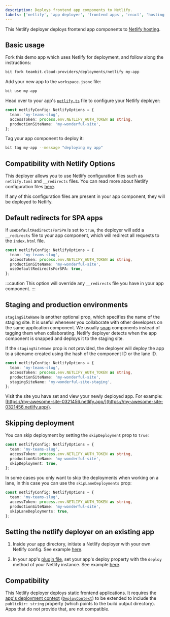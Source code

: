 ```yaml
---
description: Deploys frontend app components to Netlify.
labels: ['netlify', 'app deployer', 'frontend apps', 'react', 'hosting']
---
```


This Netlify deployer deploys frontend app components to [Netlify hosting](https://www.netlify.com/).

## Basic usage

Fork this demo app which uses Netlify for deployment, and follow along the instructions:

```bash
bit fork teambit.cloud-providers/deployments/netlify my-app
```

Add your new app to the `workspace.jsonc` file:

```bash
bit use my-app
```

Head over to your app's [`netlify.ts`](https://bit.cloud/teambit/cloud-providers/deployments/netlify/~code/netlify.ts) file to configure your Netlify deployer:

```ts
const netlifyConfig: NetlifyOptions = {
  team: 'my-teams-slug',
  accessToken: process.env.NETLIFY_AUTH_TOKEN as string,
  productionSiteName: 'my-wonderful-site',
};
```

Tag your app component to deploy it:

```bash
bit tag my-app --message "deploying my app"
```

## Compatibility with Netlify Options

This deployer allows you to use Netlify configuration files such as `netlify.toml` and `__redirects` files. You can read more about Netlify configuration files [here](https://docs.netlify.com/configure-builds/file-based-configuration/).

If any of this configuration files are present in your app component, they will be deployed to Netlify.

## Default redirects for SPA apps

If `useDefaultRedirectsForSPA` is set to `true`, the deployer will add a `__redirects` file to your app component, which will redirect all requests to the `index.html` file.

```ts
const netlifyConfig: NetlifyOptions = {
  team: 'my-teams-slug',
  accessToken: process.env.NETLIFY_AUTH_TOKEN as string,
  productionSiteName: 'my-wonderful-site',
  useDefaultRedirectsForSPA: true,
};
```

:::caution
This option will override any `__redirects` file you have in your app component.
:::

## Staging and production environments

`stagingSiteName` is another optional prop, which specifies the name of the staging site. It is useful whenever you collaborate with other developers on the same application component.
We usually [snap](https://bit.dev/docs/components/snaps) components instead of tagging them when collaborating. Netlify deployer detects when the app component is snapped and deploys it to the staging site.

If the `stagingSiteName` prop is not provided, the deployer will deploy the app to a sitename created using the hash of the component ID or the lane ID.

```ts
const netlifyConfig: NetlifyOptions = {
  team: 'my-teams-slug',
  accessToken: process.env.NETLIFY_AUTH_TOKEN as string,
  productionSiteName: 'my-wonderful-site',
  stagingSiteName: 'my-wonderful-site-staging',
};
```

Visit the site you have set and view your newly deployed app. For example: [https://my-awesome-site-0321456.netlify.app/](https://my-awesome-site-0321456.netlify.app/).

## Skipping deployment

You can skip deployment by setting the `skipDeployment` prop to `true`:

```ts
const netlifyConfig: NetlifyOptions = {
  team: 'my-teams-slug',
  accessToken: process.env.NETLIFY_AUTH_TOKEN as string,
  productionSiteName: 'my-wonderful-site',
  skipDeployment: true,
};
```

In some cases you only want to skip the deployments when working on a lane, in this case you can use the `skipLaneDeployments` prop:

```ts
const netlifyConfig: NetlifyOptions = {
  team: 'my-teams-slug',
  accessToken: process.env.NETLIFY_AUTH_TOKEN as string,
  productionSiteName: 'my-wonderful-site',
  skipLaneDeployments: true,
};
```

## Setting the netlify deployer on an existing app

1. Inside your app directory, initiate a Netlify deployer with your own Netlify config. See example [here](https://bit.cloud/teambit/cloud-providers/deployments/netlify/~code/netlify.ts).

2. In your app's [plugin file](#), set your app's deploy property with the `deploy` method of your Netlify instance. See example [here](https://bit.cloud/teambit/cloud-providers/deployments/netlify/~code/react-app.react-app.ts).

## Compatibility

This Netlify deployer deploys static frontend applications. It requires the [app's deployment context](/to-do) ([`DeployContext`](https://bit.dev/teambit/harmony/application/~code/app-deploy-context.ts)) to be extended to include the `publicDir: string` property (which points to the build output directory).
Apps that do not provide that, are not compatible.
